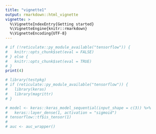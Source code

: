 ```yaml
---
title: "vignette1"
output: rmarkdown::html_vignette
vignette: >
  %\VignetteIndexEntry{Getting started}
  %\VignetteEngine{knitr::rmarkdown}
  %\VignetteEncoding{UTF-8}
---
```


```r

# if (!reticulate::py_module_available("tensorflow")) {
#   knitr::opts_chunk$set(eval = FALSE)
# } else {
#   knitr::opts_chunk$set(eval = TRUE)
# }
print(4)
```
  
```r
# library(testpkg)
# if (reticulate::py_module_available("tensorflow")) {
#   library(keras)
#   library(magrittr)
# }
```


```r
# model <- keras::keras_model_sequential(input_shape = c(3)) %>%
#   keras::layer_dense(1, activation = "sigmoid")
# tensorflow::tf$is_tensor(1)
# 
# auc <- auc_wrapper()
```
